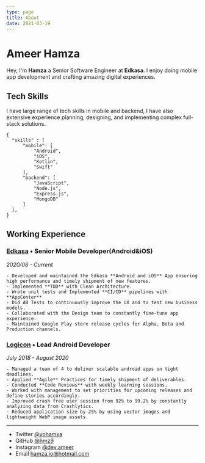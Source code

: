 ```yaml
---
type: page
title: About
date: 2021-03-19
---
```


# Ameer Hamza

Hey, I'm **Hamza** a Senior Software Engineer at **Edkasa**. I enjoy doing mobile app development and crafting amazing digital experiences.

## Tech Skills

I have large range of tech skills in mobile and backend, I have also extensive experience planning, designing, and implementing complex full-stack solutions.

```
{
  "skills" : [
      "mobile": [
          "Android",
          "iOS",
          "Kotlin",
          "Swift"
      ],
      "backend": [
          "JavaScript",
          "Node.js",
          "Express.js",
          "MongoDB"
      ]
  ],
}
```

## Working Experience

### [Edkasa](https://edkasa.com) • Senior Mobile Developer(Android&iOS)

_2020/08 - Current_

    - Developed and maintained the Edkasa **Android and iOS** App ensuring high performance and timely shipment of new features.
    - Implemented **TDD** with Clean Architecture.
    - Wrote unit tests and Implemented **CI/CD** pipelines with **AppCenter**
    - Did AB Tests to continuously improve the UX and to test new business models.
    - Collaborated with the Design team to constantly fine-tune app experience.
    - Maintained Google Play store release cycles for Alpha, Beta and Production channels.

### [Logicon](https://logicon.tech) • Lead Android Developer

_July 2018 - August 2020_

    - Managed a team of 4 to deliver scalable android apps on tight deadlines.
    - Applied **Agile** Practices for timely shipment of deliverables.
    - Conducted **Code Reviews** with weekly learning sessions.
    - Worked with management to set priorities for upcoming releases and define stories accordingly.
    - Improved crash free user session from 92% to 99.2% by constantly analyzing data from Crashlytics.
    - Reduced application size by 25% by using vector images and lightweight WebP image assets.

---

- Twitter [@yohamxa](https://twitter.com/yohamxa)
- GitHub [@hmz9](https://github.com/hmz9)
- Instagram [@dev.ameer](https://instagram.com/dev.ameer)
- Email hamza.io@hotmail.com

